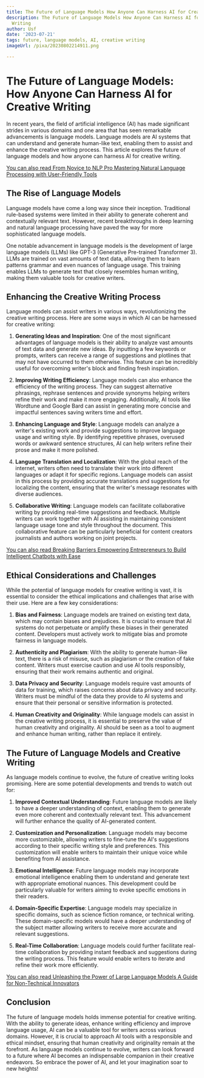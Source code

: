 ```yaml
---
title: The Future of Language Models How Anyone Can Harness AI for Creative Writing
description: The Future of Language Models How Anyone Can Harness AI for Creative
  Writing
author: Usf
date: '2023-07-21'
tags: future, language models, AI, creative writing
imageUrl: /pixa/20230802214911.png

---
```

# The  Future of Language Models:  How Anyone Can Harness AI for Creative Writing

In recent years, the field of artificial intelligence  (AI) has made significant strides in various domains and one area that has seen remarkable  advancements is language models. Language models are AI  systems that can understand and generate human-like text,  enabling them to assist and enhance the creative writing process. This article explores the future  of language models and how anyone can harness AI for  creative writing.

[You can also read From Novice to NLP Pro Mastering Natural Language Processing with User-Friendly Tools](From%20Novice%20to%20NLP%20Pro%20Mastering%20Natural%20Language%20Processing%20with%20User-Friendly%20Tools)


## The Rise of Language Models

Language models have come a long  way since their inception. Traditional  rule-based  systems were limited  in their ability to generate coherent and contextually relevant text. However, recent breakthroughs in  deep learning and natural language processing have paved the way for more sophisticated language models.

One notable advancement in language models is the development of  large language  models (LLMs) like GPT-3 (Generative Pre-trained Transformer 3). LLMs are trained on vast amounts of text data, allowing them to learn  patterns grammar and even nuances of  language usage. This training enables LLMs  to generate text that closely resembles human writing, making  them valuable  tools for creative writers.

## Enhancing the Creative Writing Process

Language models can assist writers in various ways, revolutionizing the creative  writing process. Here are some ways in which AI  can be harnessed for creative writing:

1. **Generating Ideas and Inspiration**: One  of the most significant advantages of language models  is their ability to analyze vast amounts of text data and generate  new ideas. By inputting a few keywords or  prompts, writers can receive a  range of suggestions and plotlines that may not have occurred to them otherwise. This feature can be incredibly useful for overcoming writer's block and finding fresh inspiration.

2. **Improving Writing Efficiency**: Language models can also enhance the efficiency of the writing process. They can suggest alternative phrasings, rephrase sentences and provide synonyms helping writers refine their work and make it more engaging.  Additionally, AI tools like Wordtune and Google Bard can assist in generating more concise and impactful sentences saving writers time and effort.

3. **Enhancing  Language and Style**: Language models can analyze a  writer's existing work and provide suggestions  to improve language usage and writing style. By identifying repetitive phrases, overused words  or awkward sentence structures, AI can help writers  refine their prose and make it more polished.

4. **Language Translation and Localization**: With the  global reach of the internet, writers  often need to translate their work into different languages or adapt it for specific regions. Language models can assist  in this process by providing accurate translations and suggestions for localizing the content, ensuring that the writer's message resonates with diverse audiences.

5. **Collaborative Writing**: Language models can facilitate collaborative writing by providing real-time suggestions  and feedback. Multiple writers can work together with AI assisting in maintaining  consistent  language usage tone and style throughout the document.  This collaborative feature can  be particularly beneficial for content creators journalists and authors working on joint projects.

[You can also read Breaking  Barriers Empowering Entrepreneurs to Build Intelligent Chatbots  with Ease](Breaking%20Barriers%20Empowering%20Entrepreneurs%20to%20Build%20Intelligent%20Chatbots%20with%20Ease)


## Ethical Considerations and  Challenges

While the potential of language models for creative writing is vast, it is essential  to consider the ethical implications and  challenges that arise with their use. Here are a few key considerations:

1. **Bias and Fairness**: Language models are trained on  existing  text  data, which may contain biases and prejudices. It is crucial  to ensure that AI systems do not perpetuate or amplify these  biases in their generated content. Developers must actively work to mitigate bias and promote fairness in language models.

2. **Authenticity and Plagiarism**: With  the ability to generate human-like text,  there is a risk of misuse, such as plagiarism or the creation of fake content. Writers must exercise caution and use AI tools responsibly, ensuring that their work remains authentic and original.

3. **Data Privacy  and Security**: Language models require vast amounts of data for training, which raises concerns about data privacy and security. Writers must be mindful of the  data they provide  to AI systems and  ensure that their  personal or sensitive information is protected.

4. **Human Creativity and Originality**: While language models can  assist in the creative writing process, it is  essential to preserve the value of human creativity and originality. AI  should be seen as a tool to augment and enhance human writing,  rather than replace it entirely.

## The Future of Language Models and Creative Writing

As language models continue  to evolve, the future  of  creative writing looks promising. Here are some  potential developments and trends to watch  out for:

1. **Improved Contextual  Understanding**: Future language models are likely to have  a deeper understanding of context, enabling them to generate even more coherent and contextually relevant text. This advancement will further enhance the quality of AI-generated content.

2. **Customization and Personalization**: Language models may become more customizable, allowing writers to fine-tune the AI's suggestions according  to their specific writing style and preferences. This  customization will enable writers to maintain their unique voice while benefiting from AI assistance.

3. **Emotional Intelligence**: Future language models may incorporate  emotional intelligence enabling them  to understand and  generate text with appropriate emotional nuances. This development could be  particularly valuable for writers aiming  to evoke specific emotions in  their readers.

4.  **Domain-Specific Expertise**:  Language models may specialize in specific domains, such as science  fiction romance,  or technical writing. These domain-specific models would have a deeper understanding of the  subject matter allowing writers  to receive  more accurate  and relevant suggestions.

5. **Real-Time Collaboration**: Language  models could further facilitate real-time collaboration by providing instant feedback and suggestions during the writing process. This feature would enable  writers to iterate and refine their work more  efficiently.

[You can also read Unleashing  the  Power of  Large Language  Models A Guide for Non-Technical Innovators](Unleashing%20the%20Power%20of%20Large%20Language%20Models%20A%20Guide%20for%20Non-Technical%20Innovators)


## Conclusion

The  future of language models holds immense potential for creative writing. With the ability to generate ideas, enhance  writing efficiency and improve  language usage, AI can  be a valuable tool  for writers  across various domains. However, it is crucial to approach AI tools with a responsible  and ethical mindset, ensuring that human  creativity and originality remain  at  the forefront. As language models continue to evolve, writers  can look forward to a future where AI becomes an indispensable companion in their creative endeavors. So embrace the power of AI, and let your  imagination soar to new heights!